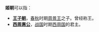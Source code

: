'''姬朝'''可以指：
*'''[[王子朝|王子朝]]'''，[[春秋时期|春秋]]时期[[周景王|周景王]]之子。曾经称王。
*'''[[西周惠公|西周惠公]]'''，[[战国|战国]]时期[[西周国|西周国]]的君主。

{{disambig|Cat=二字姬姓人名消歧義}}